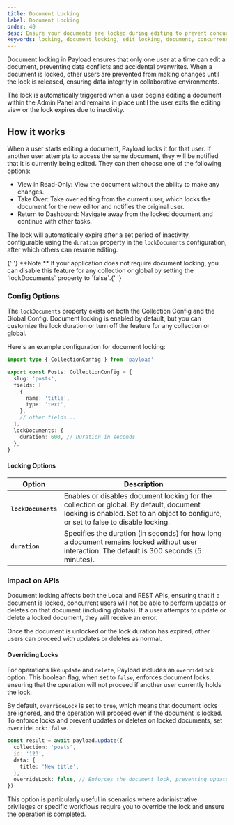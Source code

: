 ```yaml
---
title: Document Locking
label: Document Locking
order: 40
desc: Ensure your documents are locked during editing to prevent concurrent changes from multiple users and maintain data integrity.
keywords: locking, document locking, edit locking, document, concurrency, Payload, headless, Content Management System, cms, javascript, react, node, nextjs
---
```


Document locking in Payload ensures that only one user at a time can edit a document, preventing data conflicts and accidental overwrites. When a document is locked, other users are prevented from making changes until the lock is released, ensuring data integrity in collaborative environments.

The lock is automatically triggered when a user begins editing a document within the Admin Panel and remains in place until the user exits the editing view or the lock expires due to inactivity.

## How it works

When a user starts editing a document, Payload locks it for that user. If another user attempts to access the same document, they will be notified that it is currently being edited. They can then choose one of the following options:

- View in Read-Only: View the document without the ability to make any changes.
- Take Over: Take over editing from the current user, which locks the document for the new editor and notifies the original user.
- Return to Dashboard: Navigate away from the locked document and continue with other tasks.

The lock will automatically expire after a set period of inactivity, configurable using the `duration` property in the `lockDocuments` configuration, after which others can resume editing.

<Banner type="info">
  {' '}
  **Note:** If your application does not require document locking, you can
  disable this feature for any collection or global by setting the
  `lockDocuments` property to `false`.{' '}
</Banner>

### Config Options

The `lockDocuments` property exists on both the Collection Config and the Global Config. Document locking is enabled by default, but you can customize the lock duration or turn off the feature for any collection or global.

Here's an example configuration for document locking:

```ts
import type { CollectionConfig } from 'payload'

export const Posts: CollectionConfig = {
  slug: 'posts',
  fields: [
    {
      name: 'title',
      type: 'text',
    },
    // other fields...
  ],
  lockDocuments: {
    duration: 600, // Duration in seconds
  },
}
```

#### Locking Options

| Option              | Description                                                                                                                                                                    |
| ------------------- | ------------------------------------------------------------------------------------------------------------------------------------------------------------------------------ |
| **`lockDocuments`** | Enables or disables document locking for the collection or global. By default, document locking is enabled. Set to an object to configure, or set to false to disable locking. |
| **`duration`**      | Specifies the duration (in seconds) for how long a document remains locked without user interaction. The default is 300 seconds (5 minutes).                                   |

### Impact on APIs

Document locking affects both the Local and REST APIs, ensuring that if a document is locked, concurrent users will not be able to perform updates or deletes on that document (including globals). If a user attempts to update or delete a locked document, they will receive an error.

Once the document is unlocked or the lock duration has expired, other users can proceed with updates or deletes as normal.

#### Overriding Locks

For operations like `update` and `delete`, Payload includes an `overrideLock` option. This boolean flag, when set to `false`, enforces document locks, ensuring that the operation will not proceed if another user currently holds the lock.

By default, `overrideLock` is set to `true`, which means that document locks are ignored, and the operation will proceed even if the document is locked. To enforce locks and prevent updates or deletes on locked documents, set `overrideLock: false`.

```ts
const result = await payload.update({
  collection: 'posts',
  id: '123',
  data: {
    title: 'New title',
  },
  overrideLock: false, // Enforces the document lock, preventing updates if the document is locked
})
```

This option is particularly useful in scenarios where administrative privileges or specific workflows require you to override the lock and ensure the operation is completed.
